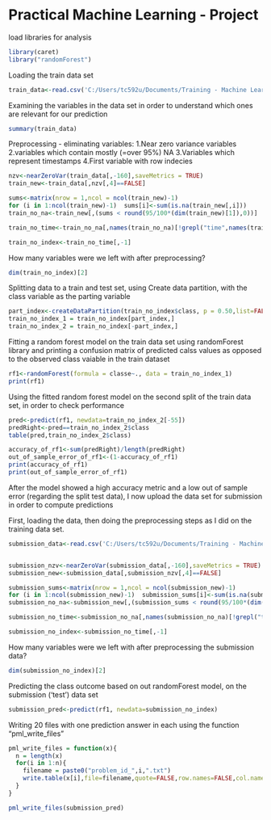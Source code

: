 Practical Machine Learning - Project
======================================
load libraries for analysis

```r
library(caret)
library("randomForest")
```
Loading the train data set
```r
train_data<-read.csv('C:/Users/tc592u/Documents/Training - Machine Learning/pml-training.csv')
```

Examining the variables in the data set in order to understand which ones are relevant for our prediction

```r
summary(train_data)
```

Preprocessing - eliminating variables: 
1.Near zero variance variables
2.variables which contain mostly (=over 95%) NA
3.Variables which represent timestamps
4.First variable with row indecies

```r
nzv<-nearZeroVar(train_data[,-160],saveMetrics = TRUE)
train_new<-train_data[,nzv[,4]==FALSE]

sums<-matrix(nrow = 1,ncol = ncol(train_new)-1)
for (i in 1:ncol(train_new)-1)  sums[i]<-sum(is.na(train_new[,i]))
train_no_na<-train_new[,(sums < round(95/100*(dim(train_new)[1]),0))]

train_no_time<-train_no_na[,names(train_no_na)[!grepl("time",names(train_no_na))]]

train_no_index<-train_no_time[,-1]
```

How many variables were we left with after preprocessing? 

```r
dim(train_no_index)[2]
```

Splitting data to a train and test set, using Create data partition, with the class variable as the parting variable

```r
part_index<-createDataPartition(train_no_index$class, p = 0.50,list=FALSE)
train_no_index_1 = train_no_index[part_index,]
train_no_index_2 = train_no_index[-part_index,]
```

Fitting a random forest model on the train data set using randomForest library and printing a confusion matrix of predicted calss values as opposed to the observed class vaiable in the train dataset

```r
rf1<-randomForest(formula = classe~., data = train_no_index_1)
print(rf1)
```

Using the fitted random forest model on the second split of the train data set, in order to check performance

```r
pred<-predict(rf1, newdata=train_no_index_2[-55])
predRight<-pred==train_no_index_2$class
table(pred,train_no_index_2$class)

accuracy_of_rf1<-sum(predRight)/length(predRight)
out_of_sample_error_of_rf1<-(1-accuracy_of_rf1)
print(accuracy_of_rf1)
print(out_of_sample_error_of_rf1)
```

After the model showed a high accuracy metric and a low out of sample error (regarding the split test data), I now upload the data set for submission in order to compute predictions

First, loading the data, then doing the preprocessing steps as I did on the training data set. 

```r
submission_data<-read.csv('C:/Users/tc592u/Documents/Training - Machine Learning/pml-testing.csv')


submission_nzv<-nearZeroVar(submission_data[,-160],saveMetrics = TRUE)
submission_new<-submission_data[,submission_nzv[,4]==FALSE]

submission_sums<-matrix(nrow = 1,ncol = ncol(submission_new)-1)
for (i in 1:ncol(submission_new)-1)  submission_sums[i]<-sum(is.na(submission_new[,i]))
submission_no_na<-submission_new[,(submission_sums < round(95/100*(dim(submission_new)[1]),0))]

submission_no_time<-submission_no_na[,names(submission_no_na)[!grepl("time",names(submission_no_na))]]

submission_no_index<-submission_no_time[,-1]
```

How many variables were we left with after preprocessing the submission data? 

```r
dim(submission_no_index)[2]
```

Predicting the class outcome based on out randomForest model, on the submission ('test') data set

```r
submission_pred<-predict(rf1, newdata=submission_no_index)
```

Writing 20 files with one prediction answer in each using the function "pml_write_files"

```r
pml_write_files = function(x){
  n = length(x)
  for(i in 1:n){
    filename = paste0("problem_id_",i,".txt")
    write.table(x[i],file=filename,quote=FALSE,row.names=FALSE,col.names=FALSE)
  }
}

pml_write_files(submission_pred)

```


